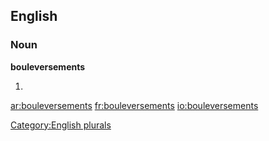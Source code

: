 ==English==

===Noun===
'''bouleversements'''

# {{plural of|[[bouleversement]]}}

[[Category:English plurals]]

[[ar:bouleversements]]
[[fr:bouleversements]]
[[io:bouleversements]]
